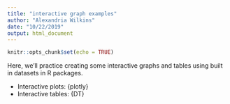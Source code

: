 ```yaml
---
title: "interactive graph examples"
author: "Alexandria Wilkins"
date: "10/22/2019"
output: html_document
---
```


```r
knitr::opts_chunk$set(echo = TRUE)
```

Here, we'll practice creating some interactive graphs and tables using built in datasets in R packages.

- Interactive plots: {plotly}
- Interactive tables: {DT}